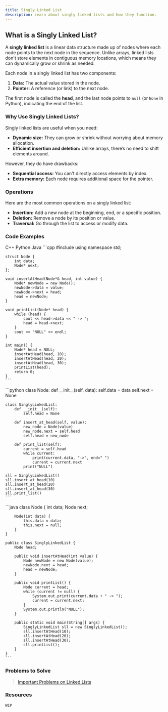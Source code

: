 ```yaml
---
title: Singly Linked List
description: Learn about singly linked lists and how they function.
---
```


## <Annotate>What is a Singly Linked List?</Annotate>

A **singly linked list** is a linear data structure made up of nodes where each node points to the next node in the sequence. Unlike arrays, linked lists don't store elements in contiguous memory locations, which means they can dynamically grow or shrink as needed.  

Each node in a singly linked list has two components:  
1. **Data:** The actual value stored in the node.  
2. **Pointer:** A reference (or link) to the next node.  

The first node is called the **head**, and the last node points to `null` (or `None` in Python), indicating the end of the list.  

### <Annotate>Why Use Singly Linked Lists?</Annotate>

Singly linked lists are useful when you need:  
- **Dynamic size:** They can grow or shrink without worrying about memory allocation.  
- **Efficient insertion and deletion:** Unlike arrays, there’s no need to shift elements around.  

However, they do have drawbacks:  
- **Sequential access:** You can't directly access elements by index.  
- **Extra memory:** Each node requires additional space for the pointer.  


### <Annotate>Operations</Annotate>

Here are the most common operations on a singly linked list:  
- **Insertion:** Add a new node at the beginning, end, or a specific position.  
- **Deletion:** Remove a node by its position or value.  
- **Traversal:** Go through the list to access or modify data.  


### <Annotate>Code Examples</Annotate>

<Tabs defaultValue="python" className="pt-5 pb-1">
  <TabsList>
    <TabsTrigger value="cpp">C++</TabsTrigger>
    <TabsTrigger value="python">Python</TabsTrigger>
    <TabsTrigger value="java">Java</TabsTrigger>
  </TabsList>

  <TabsContent value="cpp">
    ```cpp
    #include <iostream>
    using namespace std;

    struct Node {
        int data;  
        Node* next;  
    };  

    void insertAtHead(Node*& head, int value) {  
        Node* newNode = new Node();  
        newNode->data = value;  
        newNode->next = head;  
        head = newNode;  
    }  

    void printList(Node* head) {  
        while (head) {  
            cout << head->data << " -> ";  
            head = head->next;  
        }  
        cout << "NULL" << endl;  
    }  

    int main() {  
        Node* head = NULL;  
        insertAtHead(head, 10);  
        insertAtHead(head, 20);  
        insertAtHead(head, 30);  
        printList(head);  
        return 0;  
    }  
    ```  
  </TabsContent>  

  <TabsContent value="python">  
    ```python  
    class Node:  
        def __init__(self, data):  
            self.data = data  
            self.next = None  

    class SinglyLinkedList:  
        def __init__(self):  
            self.head = None  

        def insert_at_head(self, value):  
            new_node = Node(value)  
            new_node.next = self.head  
            self.head = new_node  

        def print_list(self):  
            current = self.head  
            while current:  
                print(current.data, "->", end=" ")  
                current = current.next  
            print("NULL")  

    sll = SinglyLinkedList()  
    sll.insert_at_head(10)  
    sll.insert_at_head(20)  
    sll.insert_at_head(30)  
    sll.print_list()  
    ```  
  </TabsContent>  

  <TabsContent value="java">  
    ```java  
    class Node {  
        int data;  
        Node next;  

        Node(int data) {  
            this.data = data;  
            this.next = null;  
        }  
    }  

    public class SinglyLinkedList {  
        Node head;  

        public void insertAtHead(int value) {  
            Node newNode = new Node(value);  
            newNode.next = head;  
            head = newNode;  
        }  

        public void printList() {  
            Node current = head;  
            while (current != null) {  
                System.out.print(current.data + " -> ");  
                current = current.next;  
            }  
            System.out.println("NULL");  
        }  

        public static void main(String[] args) {  
            SinglyLinkedList sll = new SinglyLinkedList();  
            sll.insertAtHead(10);  
            sll.insertAtHead(20);  
            sll.insertAtHead(30);  
            sll.printList();  
        }  
    }  
    ```  
  </TabsContent>  
</Tabs>  

### <Annotate>Problems to Solve</Annotate>

> [Important Problems on Linked Lists](https://leetcode.com/problem-list/aknlxwm2/)

### <Annotate>Resources</Annotate>

`WIP`